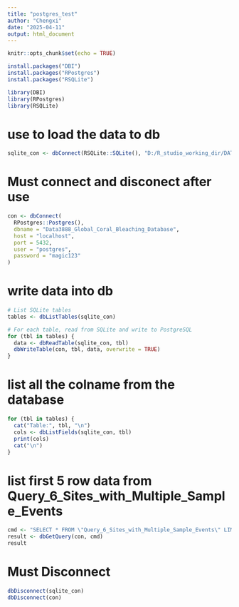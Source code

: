 ```yaml
---
title: "postgres_test"
author: "Chengxi"
date: "2025-04-11"
output: html_document
---
```


```r
knitr::opts_chunk$set(echo = TRUE)
```

```r
install.packages("DBI")
install.packages("RPostgres")
install.packages("RSQLite")
```

```r
library(DBI)
library(RPostgres)
library(RSQLite)
```


# use to load the data to db
```r
sqlite_con <- dbConnect(RSQLite::SQLite(), "D:/R_studio_working_dir/DATA3888_group/Global_Coral_Bleaching_Database_SQLite_11_24_21.db")
```

# Must connect and disconect after use
```r
con <- dbConnect(
  RPostgres::Postgres(),
  dbname = "Data3888_Global_Coral_Bleaching_Database",
  host = "localhost",
  port = 5432,
  user = "postgres",
  password = "magic123"
)
```

# write data into db

```r
# List SQLite tables
tables <- dbListTables(sqlite_con)

# For each table, read from SQLite and write to PostgreSQL
for (tbl in tables) {
  data <- dbReadTable(sqlite_con, tbl)
  dbWriteTable(con, tbl, data, overwrite = TRUE)
}
```

# list all the colname from the database

```r
for (tbl in tables) {
  cat("Table:", tbl, "\n")
  cols <- dbListFields(sqlite_con, tbl)
  print(cols)
  cat("\n")
}
```

# list first 5 row data from Query_6_Sites_with_Multiple_Sample_Events

```r
cmd <- "SELECT * FROM \"Query_6_Sites_with_Multiple_Sample_Events\" LIMIT 5"
result <- dbGetQuery(con, cmd)
result
```


# Must Disconnect

```r

dbDisconnect(sqlite_con)
dbDisconnect(con)
```

